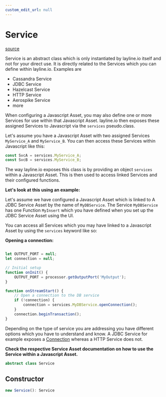 ```yaml
---
custom_edit_url: null
---
```


# Service
<div className="doc-side">
<div className="doc-main-source">

[source](https://github.com/layline-io/layline-doc/blob/42f6cb9/projects/layline/src/Class/Service.ts#L59)

</div>
</div>

<div className="doc-subtitle">

Service is an abstract class which is only instantiated by layline.io itself and not for your direct use.
It is directly related to the Services which you can define within layline.io. Examples are

* Cassandra Service
* JDBC Service
* Hazelcast Service
* HTTP Service
* Aerospike Service
* more

When configuring a Javascript Asset, you may also define one or more Services for use within that Javascript Asset.
layline.io then exposes these assigned Services to Javascript via the `services` pseudo.class.

Let's assume you have a Javascript Asset with two assigned Services `MyService_A` and `MyService_B`.
You can then access these Services within Javascript like this:

```js
const SvcA = services.MyService_A;
const SvcB = services.MyService_B;
```

The way layline.io exposes this class is by providing an object `services` within a Javascript Asset.
This is then used to access linked Services and their configured functions.

**Let's look at this using an example:**

Let's assume we have configured a Javascript Asset which is linked to A JDBC Service Asset by the name of `MyDBService`.
The Service `MyDBService` has one Function `MyInsert` which you have defined when you set up the JDBC Service Asset using the UI.

You can access all Services which you may have linked to a Javascript Asset by using the `services` keyword like so:

**Opening a connection:**
```js

let OUTPUT_PORT = null;
let connection = null;

// Initial setup
function onInit() {
    OUTPUT_PORT = processor.getOutputPort('MyOutput');
}

function onStreamStart() {
    // Open a connection to the DB service
    if (!connection) {
        connection = services.MyDBService.openConnection();
    }
    connection.beginTransaction();
}
```

Depending on the type of service you are addressing you have different options which you have to understand and know.
A JDBC Service for example exposes a [Connection](Connection) whereas a HTTP Service does not.

**Check the respective Service Asset documentation on how to use the Service within a Javascript Asset.**

</div>

```ts
abstract class Service
```

## Constructor

```ts
new Service(): Service
```
